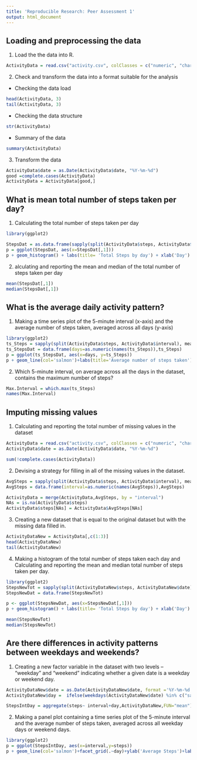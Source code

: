 ```yaml
---
title: 'Reproducible Research: Peer Assessment 1'
output: html_document
---
```

## Loading and preprocessing the data

1. Load the the data into R.

```r
ActivityData = read.csv("activity.csv", colClasses = c("numeric", "character", "numeric"))

```

2. Check and transform the data into a format suitable for the analysis

- Checking the data load 
```r
head(ActivityData, 3)
tail(ActivityData, 3)
```

- Checking the data structure

```r
str(ActivityData)
```

- Summary of the data

```r
summary(ActivityData)
```

3. Transform the data

```r
ActivityData$date = as.Date(ActivityData$date, "%Y-%m-%d")
good =complete.cases(ActivityData)
ActivityData = ActivityData[good,]
```


## What is mean total number of steps taken per day?

1. Calculating the total number of steps taken per day

```r
library(ggplot2)

StepsDat = as.data.frame(sapply(split(ActivityData$steps, ActivityData$date), sum, na.rm=TRUE))
p = ggplot(StepsDat, aes(x=StepsDat[,1]))
p + geom_histogram() + labs(title= 'Total Steps by day') + xlab('Day') 

```

2. alculating and reporting the mean and median of the total number of steps taken per day

```r
mean(StepsDat[,1])
median(StepsDat[,1])
```

## What is the average daily activity pattern?

1. Making a time series plot of the 5-minute interval (x-axis) and the average number of steps taken, averaged across all days (y-axis)

```r
library(ggplot2)
ts_Steps = sapply(split(ActivityData$steps, ActivityData$interval), mean, na.rm=TRUE)
ts_StepsDat = data.frame(days=as.numeric(names(ts_Steps)),ts_Steps) 
p = ggplot(ts_StepsDat, aes(x=days, y=ts_Steps))
p + geom_line(col='salmon')+labs(title='Average number of steps taken') +xlab('5-Min Interval') +ylab('Average across all days')
```

2. Which 5-minute interval, on average across all the days in the dataset, contains the maximum number of steps?
```r
Max.Interval = which.max(ts_Steps)
names(Max.Interval)
```

## Imputing missing values

1. Calculating and reporting the total number of missing values in the dataset
```r
ActivityData = read.csv("activity.csv", colClasses = c("numeric", "character", "numeric"))
ActivityData$date = as.Date(ActivityData$date, "%Y-%m-%d")
```

```r
sum(!complete.cases(ActivityData))
```

2. Devising a strategy for filling in all of the missing values in the dataset.
```r
AvgSteps = sapply(split(ActivityData$steps, ActivityData$interval), mean, na.rm=TRUE)
AvgSteps = data.frame(interval=as.numeric(names(AvgSteps)),AvgSteps) 

ActivityData = merge(ActivityData,AvgSteps, by = "interval")
NAs = is.na(ActivityData$steps)
ActivityData$steps[NAs] = ActivityData$AvgSteps[NAs]

```

3. Creating a new dataset that is equal to the original dataset but with the missing data filled in.

```r
ActivityDataNew = ActivityData[,c(1:3)]
head(ActivityDataNew)
tail(ActivityDataNew)
```
4. Making a histogram of the total number of steps taken each day and Calculating and reporting the mean and median total number of steps taken per day. 
```r
library(ggplot2)
StepsNewTot = sapply(split(ActivityDataNew$steps, ActivityDataNew$date), sum)
StepsNewDat = data.frame(StepsNewTot)

p <- ggplot(StepsNewDat, aes(x=StepsNewDat[,1]))
p + geom_histogram() + labs(title= 'Total Steps by day') + xlab('Day') 
```

```r
mean(StepsNewTot)
median(StepsNewTot)
```

## Are there differences in activity patterns between weekdays and weekends?

1. Creating a new factor variable in the dataset with two levels – “weekday” and “weekend” indicating whether a given date is a weekday or weekend day. 

```r
ActivityDataNew$date = as.Date(ActivityDataNew$date, format ='%Y-%m-%d')
ActivityDataNew$day =  ifelse(weekdays(ActivityDataNew$date) %in% c("sábado", "domingo"),'weekend','weekday')

StepsIntDay = aggregate(steps~ interval+day,ActivityDataNew,FUN="mean") 

```
2. Making a panel plot containing a time series plot of the 5-minute interval and the average number of steps taken, averaged across all weekday days or weekend days.

```r
library(ggplot2)
p = ggplot(StepsIntDay, aes(x=interval,y=steps)) 
p + geom_line(col='salmon')+facet_grid(.~day)+ylab('Average Steps')+labs(title='Average steps pattern by weekday/weekend')
```



